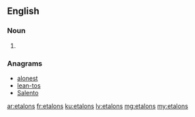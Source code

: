 ==English==

===Noun===
{{head|en|noun plural form}}

# {{plural of|etalon|lang=en}}

===Anagrams===
* [[alonest#English|alonest]]
* [[lean-tos#English|lean-tos]]
* [[Salento#English|Salento]]

[[ar:etalons]]
[[fr:etalons]]
[[ku:etalons]]
[[lv:etalons]]
[[mg:etalons]]
[[my:etalons]]